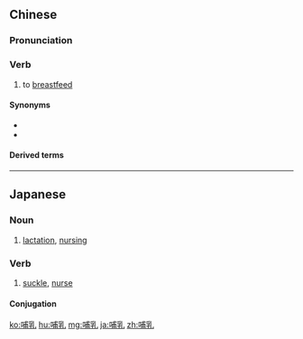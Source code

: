 ==Chinese==
{{zh-forms}}

===Pronunciation===
{{zh-pron
|m=bǔrǔ
|c=bou6 jyu5
|cat=v
}}

===Verb===
{{zh-verb}}

# to [[breastfeed]]

====Synonyms====
* {{zh-l|母乳餵養}}
* {{zh-l|餵奶}}

====Derived terms====
{{zh-der|哺乳動物|哺乳類|哺乳期}}

----

==Japanese==
{{ja-kanjitab|ほ|にゅう|yomi=o}}

===Noun===
{{ja-noun|ほにゅう}}

# [[lactation]], [[nursing]]

===Verb===
{{ja-verb-suru|ほにゅう}}

# [[suckle]], [[nurse]]

====Conjugation====
{{ja-suru|ほんゆう}}

[[ko:哺乳]]
[[hu:哺乳]]
[[mg:哺乳]]
[[ja:哺乳]]
[[zh:哺乳]]